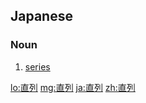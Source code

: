 ==Japanese==
{{ja-kanjitab|ちょく|れつ|yomi=on}}

===Noun===
{{ja-noun|ちょくれつ}}

# [[series]]

[[lo:直列]]
[[mg:直列]]
[[ja:直列]]
[[zh:直列]]